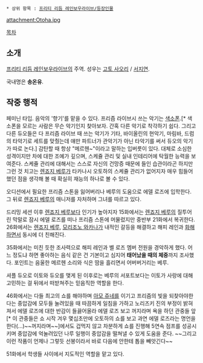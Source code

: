  * 상위 항목 : [[프리티 리듬 레인보우라이브/등장인물]]

attachment:Otoha.jpg

[[목차]]
== 소개 ==
[[프리티 리듬 레인보우라이브]]의 주역. 성우는 [[고토 사오리]] / [[서지연]].

국내명은 '''송온유'''.

== 작중 행적 == 
페미닌 타입. 음악의 '향기'를 맡을 수 있다. 프리즘 라이브시 쓰는 악기는 [[색소폰]].[* 색소폰을 모르는 사람은 무슨 악기인지 찾아보자. 간혹 다른 악기로 착각하기 쉽다. 그리고 다른 듀오들은 다 프리즘 라이브 때 쓰는 악기가 기타, 바이올린의 현악기, 마림바, 드럼의 타악기로 세트를 맞췄는데 얘만 파트너가 관악기가 아닌 타악기를 써서 듀오의 악기가 따로 논다.] 감탄할 때 항상 "메르헨~"이라고 말하는 입버릇이 있다. 대체로 소심한 성격이지만 차에 대한 조예가 깊으며, 스케쥴 관리 및 실내 인테리어에 탁월한 능력을 보여준다. 스케쥴 관리에 대해서는 스스로 자신의 건망증 때문에 들인 습관이라곤 하지만 그런 것 치고는 [[렌죠지 베루]]가 타카나시 오토하의 스케쥴 관리가 없어지자 매우 힘들어했던 점을 생각해 볼 때 확실히 재능의 하나로 볼 수 있다.

오디션에서 필요한 프리즘 스톤을 잃어버리나 베루의 도움으로 에델 로즈에 입학한다. 그 뒤로 [[렌죠지 베루]]의 매니저를 자처하며 그녀를 따르고 있다.

드리밍 세션 이후 [[렌죠지 베루]]보다 인기가 높아지자 15화에서는 [[렌죠지 베루]]의 질투어린 막말로 잠시 에델 로즈를 떠나 프리즘 스톤에 머물렀지만 중반부 21화에서 복귀한다. 26화에서는 [[렌죠지 베루]], [[모리조노 와카나]]가 내적인 갈등을 해결하고 해피 레인과 [[아군이 된 적 보정|화해]]하면서 동시에 더 친해진다.

35화에서는 미친 듯한 조사력으로 해피 레인과 벨 로즈 멤버 전원을 경악하게 했다. 어느 정도냐 하면 좋아하는 음식 같은 건 기본이고 심지어 '''태어났을 때의 체중'''까지 조사했다. 포인트는 음울한 메르헨 소리와 식은 땀을 흘리면서 어버버거리는 베루.

셔플 듀오로 이토와 듀오를 맺게 된 이후로는 베루의 서포트보다는 이토가 사랑에 대해 고민하는 걸 뒤에서 떠받쳐주는 믿음직한 역할을 한다.
 
46화에서는 다들 최고의 쇼를 해야하며 [[아모 쥬네]]를 이기고 프리즘의 빛을 되찾아야한다는 중압감에 모두들 눌려있을 때 따끔하게 일침을 가하고 노리즈키 진의 부정이 밝혀져서 에델 로즈에 대한 반감이 들끓어올라 에델 로즈 보고 꺼지라며 욕을 하던 관중들 앞[* 이 관중들은 쇼 시작 겨우 몇십초만에 오토하의 쇼를 보고 과연 에델 로즈라는 명언을 한다(...)~~꺼지라며~~]에서도 겁먹지 않고 차분하게 쇼를 진행해 5연속 점프를 성공시키며 중압감에 억눌려있던 나루 일행이 중압감을 떨쳐낼 수 있게 도움을 준다. ~~그리고 이런 작품이 언제나 그렇듯 선봉이라서 바로 다음에 안한테 톱을 빼앗긴다~~

51화에서 학생들 사이에서 지도적인 역할을 맡고 있다.

